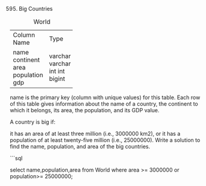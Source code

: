 595. Big Countries

Table: World

+-------------+---------+
| Column Name | Type    |
+-------------+---------+
| name        | varchar |
| continent   | varchar |
| area        | int     |
| population  | int     |
| gdp         | bigint  |
+-------------+---------+
name is the primary key (column with unique values) for this table.
Each row of this table gives information about the name of a country, the continent to which it belongs, its area, the population, and its GDP value.
 

A country is big if:

it has an area of at least three million (i.e., 3000000 km2), or
it has a population of at least twenty-five million (i.e., 25000000).
Write a solution to find the name, population, and area of the big countries.


```sql

select name,population,area
from World 
where area >= 3000000 or population>= 25000000;
